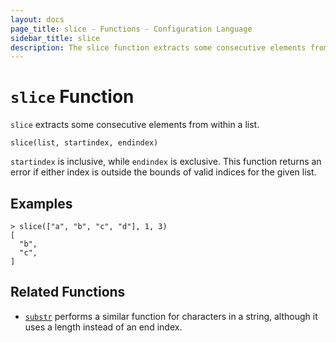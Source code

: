 ```yaml
---
layout: docs
page_title: slice - Functions - Configuration Language
sidebar_title: slice
description: The slice function extracts some consecutive elements from within a list.
---
```


# `slice` Function

`slice` extracts some consecutive elements from within a list.

```hcl
slice(list, startindex, endindex)
```

`startindex` is inclusive, while `endindex` is exclusive. This function returns
an error if either index is outside the bounds of valid indices for the given
list.

## Examples

```shell-session
> slice(["a", "b", "c", "d"], 1, 3)
[
  "b",
  "c",
]
```

## Related Functions

- [`substr`](/docs/from-1.5/functions/string/substr) performs a similar function for characters in a
  string, although it uses a length instead of an end index.
